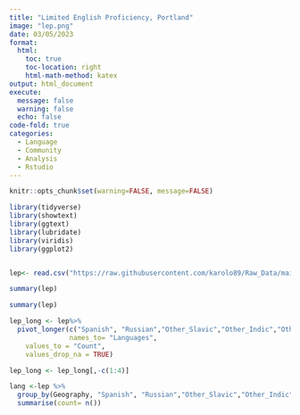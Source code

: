 ```yaml
---
title: "Limited English Proficiency, Portland"
image: "lep.png"
date: 03/05/2023
format:
  html:
    toc: true
    toc-location: right
    html-math-method: katex
output: html_document
execute:
  message: false
  warning: false
  echo: false
code-fold: true
categories:
  - Language
  - Community
  - Analysis
  - Rstudio
---
```


```r
knitr::opts_chunk$set(warning=FALSE, message=FALSE)

library(tidyverse)
library(showtext)
library(ggtext)
library(lubridate)
library(viridis)
library(ggplot2)


lep<- read.csv("https://raw.githubusercontent.com/karolo89/Raw_Data/main/Limited_English_Proficiency.csv")

summary(lep)

```

```r
summary(lep)
```
```r
lep_long <- lep%>%
  pivot_longer(c("Spanish", "Russian","Other_Slavic","Other_Indic","Other_Indo_European","Chinese","Japanese", "Korean", "Mon_Khmer_Cambodian", "Laotian", "Vietnamese", "Other_Asian","Tagalog", "Other_Pacific_Island","Arabic","African"),
               names_to= "Languages",
    values_to = "Count",
    values_drop_na = TRUE)

lep_long <- lep_long[,-c(1:4)]
```


```r
lang <-lep %>%
  group_by(Geography, "Spanish", "Russian","Other_Slavic","Other_Indic","Other_Indo_European","Chinese","Japanese", "Korean", "Mon_Khmer_Cambodian", "Laotian", "Vietnamese", "Other_Asian","Tagalog", "Other_Pacific_Island","Arabic","African") %>%
  summarise(count= n())
```

